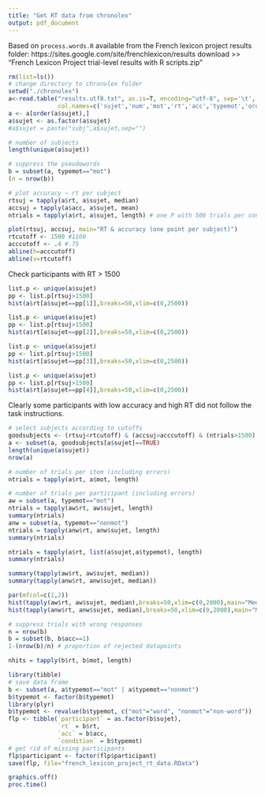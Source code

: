 ```yaml
---
title: "Get RT data from chronolex"
output: pdf_document
---
```


Based on `process.words.R` available from the French lexicon project results folder:
https://sites.google.com/site/frenchlexicon/results
download >> "French Lexicon Project trial-level results with R scripts.zip"

```r
rm(list=ls())
# change directory to chronolex folder
setwd("./chronolex")
a<-read.table("results.utf8.txt", as.is=T, encoding="utf-8", sep='\t',
              col.names=c('sujet','num','mot','rt','acc','typemot','ordre','ordresuite'))
a <- a[order(a$sujet),]
a$sujet <- as.factor(a$sujet)
#a$sujet = paste("subj",a$sujet,sep="")

# number of subjects
length(unique(a$sujet))
```

```r
# suppress the pseudowords
b = subset(a, typemot=="mot")
(n = nrow(b))
```


```r
# plot accuracy ~ rt per subject 
rtsuj = tapply(a$rt, a$sujet, median)
accsuj = tapply(a$acc, a$sujet, mean)
ntrials = tapply(a$rt, a$sujet, length) # one P with 500 trials per condition

plot(rtsuj, accsuj, main="RT & accuracy (one point per subject)") 
rtcutoff <- 1500 #1100
acccutoff <- .4 #.75
abline(h=acccutoff)
abline(v=rtcutoff)
```
Check participants with RT > 1500
```r
list.p <- unique(a$sujet)
pp <- list.p[rtsuj>1500]
hist(a$rt[a$sujet==pp[1]],breaks=50,xlim=c(0,2500))
```
```r
list.p <- unique(a$sujet)
pp <- list.p[rtsuj>1500]
hist(a$rt[a$sujet==pp[2]],breaks=50,xlim=c(0,2500))
```

```r
list.p <- unique(a$sujet)
pp <- list.p[rtsuj>1500]
hist(a$rt[a$sujet==pp[3]],breaks=50,xlim=c(0,2500))
```

```r
list.p <- unique(a$sujet)
pp <- list.p[rtsuj>1500]
hist(a$rt[a$sujet==pp[4]],breaks=50,xlim=c(0,2500))
```

Clearly some participants with low accuracy and high RT did not follow the task instructions.

```r
# select subjects according to cutoffs
goodsubjects <- (rtsuj<rtcutoff) & (accsuj>acccutoff) & (ntrials>1500)
a <- subset(a, goodsubjects[a$sujet]==TRUE)
length(unique(a$sujet))
nrow(a)
```

```r
# number of trials per item (including errors)
ntrials = tapply(a$rt, a$mot, length)
```

```r
# number of trials per participant (including errors)
aw = subset(a, typemot=="mot")
ntrials = tapply(aw$rt, aw$sujet, length)
summary(ntrials)
anw = subset(a, typemot=="nonmot")
ntrials = tapply(anw$rt, anw$sujet, length)
summary(ntrials)

ntrials = tapply(a$rt, list(a$sujet,a$typemot), length)
summary(ntrials)
```

```r
summary(tapply(aw$rt, aw$sujet, median))
summary(tapply(anw$rt, anw$sujet, median))

par(mfcol=c(1,2))
hist(tapply(aw$rt, aw$sujet, median),breaks=50,xlim=c(0,2000),main="Median RT by part.: words")
hist(tapply(anw$rt, anw$sujet, median),breaks=50,xlim=c(0,2000),main="Median RT by part.: non-words")
```


```r
# suppress trials with wrong responses
n = nrow(b)
b = subset(b, b$acc==1)
1-(nrow(b)/n) # proportion of rejected datapoints

nhits = tapply(b$rt, b$mot, length)
```

```r
library(tibble)
# save data frame
b <- subset(a, a$typemot=="mot" | a$typemot=="nonmot") 
b$typemot <- factor(b$typemot)
library(plyr)
b$typemot <- revalue(b$typemot, c("mot"="word", "nonmot"="non-word"))
flp <- tibble(`participant` = as.factor(b$sujet),
              `rt` = b$rt,
              `acc` = b$acc,
              `condition` = b$typemot)
# get rid of missing participants
flp$participant <- factor(flp$participant)
save(flp, file="french_lexicon_project_rt_data.RData")
```

```r
graphics.off()
proc.time()
```



